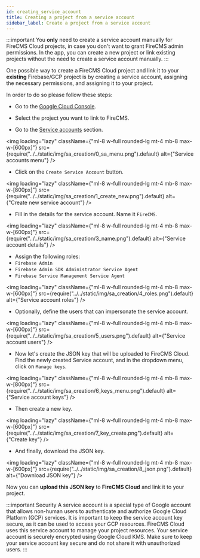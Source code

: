 ```yaml
---
id: creating_service_account
title: Creating a project from a service account
sidebar_label: Create a project from a service account
---
```


:::important
You **only** need to create a service account manually for FireCMS Cloud projects, in case you don't want
to grant FireCMS admin permissions. In the app, you can create a new project or link existing projects
without the need to create a service account manually.
:::

One possible way to create a FireCMS Cloud project and link it to your **existing** Firebase/GCP project is by creating
a service account, assigning the necessary permissions, and assigning it to your project.

In order to do so please follow these steps:

- Go to the [Google Cloud Console](https://console.cloud.google.com/).

- Select the project you want to link to FireCMS.

- Go to the [Service accounts](https://console.cloud.google.com/iam-admin/serviceaccounts) section.

<img
    loading="lazy"
    className={"ml-8 w-full rounded-lg mt-4 mb-8 max-w-[600px]"}
    src={require("../../static/img/sa_creation/0_sa_menu.png").default}
    alt={"Service accounts menu"}
/>

- Click on the `Create Service Account` button.

<img
    loading="lazy"
    className={"ml-8 w-full rounded-lg mt-4 mb-8 max-w-[800px]"}
    src={require("../../static/img/sa_creation/1_create_new.png").default}
    alt={"Create new service account"}
/>

- Fill in the details for the service account. Name it `FireCMS`.

<img
    loading="lazy"
    className={"ml-8 w-full rounded-lg mt-4 mb-8 max-w-[600px]"}
    src={require("../../static/img/sa_creation/3_name.png").default}
    alt={"Service account details"}
/>

- Assign the following roles:
- `Firebase Admin`
- `Firebase Admin SDK Administrator Service Agent`
- `Firebase Service Management Service Agent`

<img
    loading="lazy"
    className={"ml-8 w-full rounded-lg mt-4 mb-8 max-w-[600px]"}
    src={require("../../static/img/sa_creation/4_roles.png").default}
    alt={"Service account roles"}
/>

- Optionally, define the users that can impersonate the service account.

<img
    loading="lazy"
    className={"ml-8 w-full rounded-lg mt-4 mb-8 max-w-[600px]"}
    src={require("../../static/img/sa_creation/5_users.png").default}
    alt={"Service account users"}
/>

- Now let's create the JSON key that will be uploaded to FireCMS Cloud.
  Find the newly created Service account, and in the dropdown menu, click on `Manage keys`.

<img
    loading="lazy"
    className={"ml-8 w-full rounded-lg mt-4 mb-8 max-w-[800px]"}
    src={require("../../static/img/sa_creation/6_keys_menu.png").default}
    alt={"Service account keys"}
/>

- Then create a new key.

<img
    loading="lazy"
    className={"ml-8 w-full rounded-lg mt-4 mb-8 max-w-[600px]"}
    src={require("../../static/img/sa_creation/7_key_create.png").default}
    alt={"Create key"}
/>

- And finally, download the JSON key.

<img
    loading="lazy"
    className={"ml-8 w-full rounded-lg mt-4 mb-8 max-w-[600px]"}
    src={require("../../static/img/sa_creation/8_json.png").default}
    alt={"Download JSON key"}
/>

Now you can **upload this JSON key** to **FireCMS Cloud** and link it to your project.

:::important Security
A service account is a special type of Google account that allows non-human users to authenticate and authorize
Google Cloud Platform (GCP) services. It is important to keep the service account key secure, as it can be used to
access your GCP resources. FireCMS Cloud uses this service account to manage your project resources.
Your service account is securely encrypted using Google Cloud KMS.
Make sure to keep your service account key secure and do not share it with unauthorized users.
:::
